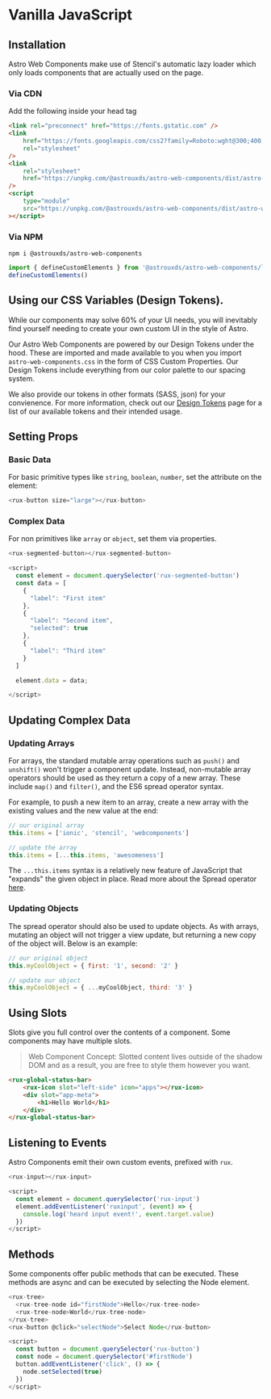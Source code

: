 
<Meta title="Astro UXDS/Welcome/JavaScript" />

# Vanilla JavaScript

## Installation

Astro Web Components make use of Stencil's automatic lazy loader which only loads components that are actually used on the page.

### Via CDN

Add the following inside your head tag

```html
<link rel="preconnect" href="https://fonts.gstatic.com" />
<link
    href="https://fonts.googleapis.com/css2?family=Roboto:wght@300;400;500;700&display=swap"
    rel="stylesheet"
/>
<link
    rel="stylesheet"
    href="https://unpkg.com/@astrouxds/astro-web-components/dist/astro-web-components/astro-web-components.css"
/>
<script
    type="module"
    src="https://unpkg.com/@astrouxds/astro-web-components/dist/astro-web-components/astro-web-components.esm.js"
></script>
```

### Via NPM

`npm i @astrouxds/astro-web-components`

```js
import { defineCustomElements } from '@astrouxds/astro-web-components/loader'
defineCustomElements()
```

## Using our CSS Variables (Design Tokens).

While our components may solve 60% of your UI needs, you will inevitably find yourself needing to 
create your own custom UI in the style of Astro. 

Our Astro Web Components are powered by our Design Tokens under the hood. These are imported 
and made available to you when you import `astro-web-components.css` in the form of CSS Custom Properties. 
Our Design Tokens include everything from our color palette to our spacing system. 

We also provide our tokens in other formats (SASS, json) for your convienence. For more information,
check out our [Design Tokens](https://www.astrouxds.com/design-tokens/installation/) page for a list
of our available tokens and their intended usage.


## Setting Props

### Basic Data

For basic primitive types like `string`, `boolean`, `number`, set the attribute on the element:

```js
<rux-button size="large"></rux-button>
```

### Complex Data

For non primitives like `array` or `object`, set them via properties.

```js
<rux-segmented-button></rux-segmented-button>

<script>
  const element = document.querySelector('rux-segmented-button')
  const data = [
    {
      "label": "First item"
    },
    {
      "label": "Second item",
      "selected": true
    },
    {
      "label": "Third item"
    }
  ]

  element.data = data;

</script>

```

## Updating Complex Data

### Updating Arrays

For arrays, the standard mutable array operations such as `push()` and `unshift()` won't trigger a component update.
Instead, non-mutable array operators should be used as they return a copy of a new array. These include `map()` and `filter()`,
and the ES6 spread operator syntax.

For example, to push a new item to an array, create a new array with the existing values and the new value at the end:

```js
// our original array
this.items = ['ionic', 'stencil', 'webcomponents']

// update the array
this.items = [...this.items, 'awesomeness']
```

The `...this.items` syntax is a relatively new feature of JavaScript that "expands" the given object in place.
Read more about the Spread operator [here](https://developer.mozilla.org/en-US/docs/Web/JavaScript/Reference/Operators/Spread_syntax).

### Updating Objects

The spread operator should also be used to update objects. As with arrays, mutating an object will not trigger a view update,
but returning a new copy of the object will. Below is an example:

```js
// our original object
this.myCoolObject = { first: '1', second: '2' }

// update our object
this.myCoolObject = { ...myCoolObject, third: '3' }
```

## Using Slots

Slots give you full control over the contents of a component. Some components may have multiple slots.

> Web Component Concept:
> Slotted content lives outside of the shadow DOM and as a result, you are free to style them however you want.

```html
<rux-global-status-bar>
    <rux-icon slot="left-side" icon="apps"></rux-icon>
    <div slot="app-meta">
        <h1>Hello World</h1>
    </div>
</rux-global-status-bar>
```

## Listening to Events

Astro Components emit their own custom events, prefixed with `rux`.

```js
<rux-input></rux-input>

<script>
  const element = document.querySelector('rux-input')
  element.addEventListener('ruxinput', (event) => {
    console.log('heard input event!', event.target.value)
  })
</script>
```

## Methods

Some components offer public methods that can be executed. These methods are async and can be executed by selecting the Node element.

```js
<rux-tree>
  <rux-tree-node id="firstNode">Hello</rux-tree-node>
  <rux-tree-node>World</rux-tree-node>
</rux-tree>
<rux-button @click="selectNode">Select Node</rux-button>

<script>
  const button = document.querySelector('rux-button')
  const node = document.querySelector('#firstNode')
  button.addEventListener('click', () => {
    node.setSelected(true)
  })
</script>
```
